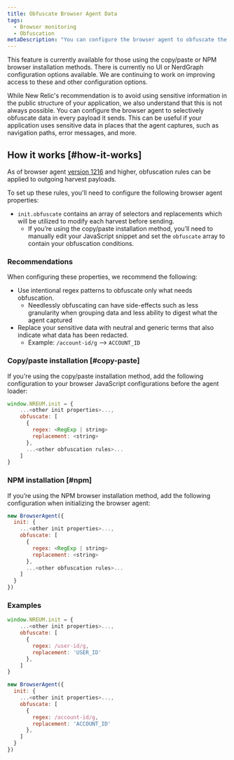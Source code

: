 ```yaml
---
title: Obfuscate Browser Agent Data
tags:
  - Browser monitoring
  - Obfuscation
metaDescription: "You can configure the browser agent to obfuscate the data it sends."
---
```


<Callout variant="important">
This feature is currently available for those using the copy/paste or NPM browser installation methods. There is currently no UI or NerdGraph configuration options available. We are continuing to work on improving access to these and other configuration options.
</Callout>

While New Relic's recommendation is to avoid using sensitive information in the public structure of your application, we also understand that this is not always possible. You can configure the browser agent to selectively obfuscate data in every payload it sends.  This can be useful if your application uses sensitive data in places that the agent captures, such as navigation paths, error messages, and more.

## How it works [#how-it-works]

As of browser agent [version 1216](/docs/release-notes/new-relic-browser-release-notes/browser-agent-release-notes) and higher, obfuscation rules can be applied to outgoing harvest payloads. 

To set up these rules, you'll need to configure the following browser agent properties: 
* `init.obfuscate` contains an array of selectors and replacements which will be utilized to modify each harvest before sending.
  * If you’re using the copy/paste installation method, you’ll need to manually edit your JavaScript snippet and set the `obfuscate` array to contain your obfuscation conditions.

### Recommendations

When configuring these properties, we recommend the following:

* Use intentional regex patterns to obfuscate only what needs obfuscation.
  - Needlessly obfuscating can have side-effects such as less granularity when grouping data and less ability to digest what the agent captured
* Replace your sensitive data with neutral and generic terms that also indicate what data has been redacted.
  - Example: `/account-id/g` --> `ACCOUNT_ID`

### Copy/paste installation [#copy-paste]

If you're using the copy/paste installation method, add the following configuration to your browser JavaScript configurations before the agent loader:

```js
window.NREUM.init = {
    ...<other init properties>...,
    obfuscate: [
      {
        regex: <RegExp | string>
        replacement: <string>
      },
      ...<other obfuscation rules>...
    ]
}
```


### NPM installation [#npm]

If you’re using the NPM browser installation method, add the following configuration when initializing the browser agent:

```js
new BrowserAgent({ 
  init: {
    ...<other init properties>...,
    obfuscate: [
      {
        regex: <RegExp | string>
        replacement: <string>
      },
      ...<other obfuscation rules>...
    ]
  }
})
```

### Examples

```js
window.NREUM.init = {
    ...<other init properties>...,
    obfuscate: [
      {
        regex: /user-id/g,
        replacement: 'USER_ID'
      },
    ]
}
```

```js
new BrowserAgent({ 
  init: {
    ...<other init properties>...,
    obfuscate: [
      {
        regex: /account-id/g,
        replacement: 'ACCOUNT_ID'
      },
    ]
  }
})
```
